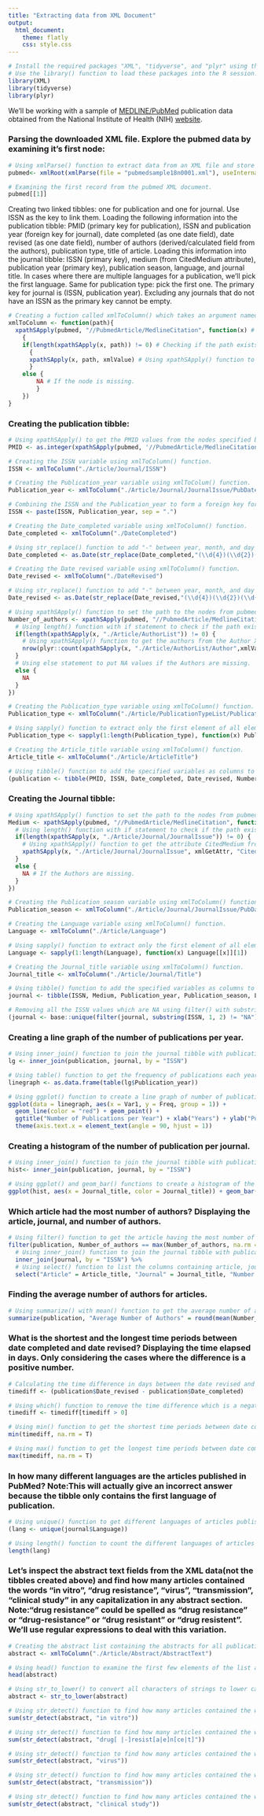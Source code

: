 ```yaml
---
title: "Extracting data from XML Document"
output:
  html_document:
    theme: flatly
    css: style.css
---
```


```r
# Install the required packages "XML", "tidyverse", and "plyr" using the install.packages() function.
# Use the library() function to load these packages into the R session.
library(XML)
library(tidyverse)
library(plyr)
```

We'll be working with a sample of <a href="ftp://ftp.ncbi.nlm.nih.gov/pubmed/baseline-2018-sample/" target="_blank">MEDLINE/PubMed</a> publication data obtained from the National Institute of Health (NIH) <a href="https://www.nlm.nih.gov/databases/download/pubmed_medline.html" target="_blank">website</a>.

### Parsing the downloaded XML file. Explore the pubmed data by examining it's first node:
```r
# Using xmlParse() function to extract data from an XML file and store it as an XML document named pubmed in R. Setting the root node for pubmed using xmlRoot() function.
pubmed<- xmlRoot(xmlParse(file = "pubmedsample18n0001.xml"), useInternalNodes = TRUE) 

# Examining the first record from the pubmed XML document.
pubmed[[1]]
```

Creating two linked tibbles: one for publication and one for journal. Use ISSN as the key to link them. Loading the following information into the publication tibble: PMID (primary key for publication), ISSN and publication year (foreign key for journal), date completed (as one date field), date revised (as one date field), number of authors (derived/calculated field from the authors), publication type, title of article. Loading this information into the journal tibble: ISSN (primary key), medium (from CitedMedium attribute), publication year (primary key), publication season, language, and journal title. In cases where there are multiple languages for a publication, we'll pick the first language. Same for publication type: pick the first one. The primary key for journal is (ISSN, publication year). Excluding any journals that do not have an ISSN as the primary key cannot be empty.

```r
# Creating a fuction called xmlToColumn() which takes an argument named path containing the path of node in XML document. This function will be used to extract the data from the pubmed XML document into columns for creating tibbles.
xmlToColumn <- function(path){
  xpathSApply(pubmed, "//PubmedArticle/MedlineCitation", function(x) # Using xpathSApply() function to set the path to the nodes from pubmed XML document.
    {
    if(length(xpathSApply(x, path)) != 0) # Checking if the path exists.
      {
      xpathSApply(x, path, xmlValue) # Using xpathSApply() function to get the value from the XML node specified by the path.
      } 
    else {
        NA # If the node is missing.
        }
    })
}
```


### Creating the publication tibble:
```r
# Using xpathSApply() to get the PMID values from the nodes specified by the given path. Converting the PMID values to integer using as.integer() function.
PMID <- as.integer(xpathSApply(pubmed, '//PubmedArticle/MedlineCitation/PMID', xmlValue, simplify = TRUE))

# Creating the ISSN variable using xmlToColumn() function.
ISSN <- xmlToColumn("./Article/Journal/ISSN")

# Creating the Publication_year variable using xmlToColum() function.
Publication_year <- xmlToColumn("./Article/Journal/JournalIssue/PubDate/Year")

# Combining the ISSN and the Publication_year to form a foreign key for publication tibble and a primary key for journal tibble using paste() function.
ISSN <- paste(ISSN, Publication_year, sep = ".") 

# Creating the Date_completed variable using xmlToColumn() function. 
Date_completed <- xmlToColumn("./DateCompleted")

# Using str_replace() function to add "-" between year, month, and day of DateComplete values. Using as.Date() function to convert the resulting vector into type date and storing the result back in DateComplete.
Date_completed <- as.Date(str_replace(Date_completed,"(\\d{4})(\\d{2})(\\d{2})$","\\1-\\2-\\3"))

# Creating the Date_revised variable using xmlToColumn() function.
Date_revised <- xmlToColumn("./DateRevised")

# Using str_replace() function to add "-" between year, month, and day of DateRevised values. Using as.Date() function to convert the resulting vector into type date and storing the result back in DateRevised.
Date_revised <- as.Date(str_replace(Date_revised,"(\\d{4})(\\d{2})(\\d{2})$","\\1-\\2-\\3"))

# Using xpathSApply() function to set the path to the nodes from pubmed XML document to get the number of authors.
Number_of_authors <- xpathSApply(pubmed, "//PubmedArticle/MedlineCitation", function(x) {
  # Using length() function with if statement to check if the path exists for getting the authors.
  if(length(xpathSApply(x, "./Article/AuthorList")) != 0) {
    # Using xpathSApply() function to get the authors from the Author XML node specified by the path. Using the count() from plyr package and nrow() functions to count the number of authors in each node.
    nrow(plyr::count(xpathSApply(x, "./Article/AuthorList/Author",xmlValue)))
  }
  # Using else statement to put NA values if the Authors are missing.
  else {
    NA
  }
})

# Creating the Publication_type variable using xmlToColumn() function.
Publication_type <- xmlToColumn("./Article/PublicationTypeList/PublicationType")

# Using sapply() function to extract only the first element of all elements in the list Publication_type and storing it back as a vector.
Publication_type <- sapply(1:length(Publication_type), function(x) Publication_type[[x]][1])

# Creating the Article_title variable using xmlToColumn() function.
Article_title <- xmlToColumn("./Article/ArticleTitle")

# Using tibble() function to add the specified variables as columns to the publication tibble.
(publication <- tibble(PMID, ISSN, Date_completed, Date_revised, Number_of_authors, Publication_type, Article_title))
```

### Creating the Journal tibble:
```r
# Using xpathSApply() function to set the path to the nodes from pubmed XML document to get the Medium of the journals.
Medium <- xpathSApply(pubmed, "//PubmedArticle/MedlineCitation", function(x) {
  # Using length() function with if statement to check if the path exists for getting the Medium from the Journal Issue nodes.
  if(length(xpathSApply(x, "./Article/Journal/JournalIssue")) != 0) {
    # Using xpathSApply() function to get the attribute CitedMedium from the JournalIssue XML node specified by the given path.
    xpathSApply(x, "./Article/Journal/JournalIssue", xmlGetAttr, "CitedMedium")
  } 
  else {
    NA # If the Authors are missing.
  }
})

# Creating the Publication_season variable using xmlToColumn() function.
Publication_season <- xmlToColumn("./Article/Journal/JournalIssue/PubDate/Season")

# Creating the Language variable using xmlToColumn() function.
Language <- xmlToColumn("./Article/Language")

# Using sapply() function to extract only the first element of all elements in the variable Language and storing it back as a vector.
Language <- sapply(1:length(Language), function(x) Language[[x]][1])

# Creating the Journal_title variable using xmlToColumn() function.
Journal_title <- xmlToColumn("./Article/Journal/Title")

# Using tibble() function to add the specified variables as columns to the journal tibble.  
journal <- tibble(ISSN, Medium, Publication_year, Publication_season, Language, Journal_title)

# Removing all the ISSN values which are NA using filter() with substring() function and eliminating the duplicate rows from the journal tibble using the unique() function.
(journal <- base::unique(filter(journal, substring(ISSN, 1, 2) != "NA")))
```


### Creating a line graph of the number of publications per year.
```r
# Using inner_join() function to join the journal tibble with publication tibble by ISSN variable and associate publication years with their respective Publications.
lg <- inner_join(publication, journal, by = "ISSN") 

# Using table() function to get the frequency of publications each year. Converting the table to data frame named linegraph using as.data.frame() function.
linegraph <- as.data.frame(table(lg$Publication_year))

# Using ggplot() function to create a line graph of number of publications per year for the linegraph data frame.
ggplot(data = linegraph, aes(x = Var1, y = Freq, group = 1)) +
  geom_line(color = "red") + geom_point() + 
  ggtitle("Number of Publications per Year") + xlab("Years") + ylab("Publications") + 
  theme(axis.text.x = element_text(angle = 90, hjust = 1))
```


### Creating a histogram of the number of publication per journal.
```r
# Using inner_join() function to join the journal tibble with publication tibble by ISSN variable and associate publications with their respective journal titles.  
hist<- inner_join(publication, journal, by = "ISSN") 

# Using ggplot() and geom_bar() functions to create a histogram of the number of publication per journal.
ggplot(hist, aes(x = Journal_title, color = Journal_title)) + geom_bar() + ggtitle("Number of Publications per Journal") +  xlab("Journals")  + ylab("Publications") + theme(axis.text.x = element_blank(), axis.ticks.x = element_blank(), legend.position = "none")
```


### Which article had the most number of authors? Displaying the article, journal, and number of authors.
```r
# Using filter() function to get the article having the most number of authors.
filter(publication, Number_of_authors == max(Number_of_authors, na.rm = T)) %>%
  # Using inner_join() function to join the journal tibble with publication tibble by ISSN variable and associate article titles with their respective journal titles.
  inner_join(journal, by = "ISSN") %>%
  # Using select() function to list the columns containing article, journal, and number of authors.
  select("Article" = Article_title, "Journal" = Journal_title, "Number of Authors" = Number_of_authors)
```


### Finding the average number of authors for articles.
```r
# Using summarize() with mean() function to get the average number of authors for articles. Using round() function to display a single number.
summarize(publication, "Average Number of Authors" = round(mean(Number_of_authors, na.rm = T), digits = 0))
```


### What is the shortest and the longest time periods between date completed and date revised? Displaying the time elapsed in days. Only considering the cases where the difference is a positive number.
```r
# Calculating the time difference in days between the date revised and date completed.
timediff <- (publication$Date_revised - publication$Date_completed)

# Using which() function to remove the time difference which is a negative number. 
timediff <- timediff[timediff > 0]

# Using min() function to get the shortest time periods between date completed and date revised. 
min(timediff, na.rm = T)
```

```r
# Using max() function to get the longest time periods between date completed and date revised.
max(timediff, na.rm = T)
```


### In how many different languages are the articles published in PubMed? Note:This will actually give an incorrect answer because the tibble only contains the first language of publication.
```r
# Using unique() function to get different languages of articles published in PubMed.
(lang <- unique(journal$Language))

# Using length() function to count the different languages of articles published in PubMed.
length(lang)
```


### Let's inspect the abstract text fields from the XML data(not the tibbles created above) and find how many articles contained the words "in vitro", "drug resistance", "virus", "transmission", "clinical study" in any capitalization in any abstract section. Note:"drug resistance" could be spelled as "drug resistance" or "drug-resistance" or "drug resistant" or "drug resistent". We'll use regular expressions to deal with this variation.
```r
# Creating the abstract list containing the abstracts for all publications using the xmlToColumn() function. 
abstract <- xmlToColumn("./Article/Abstract/AbstractText")

# Using head() function to examine the first few elements of the list abstract.
head(abstract)
```

```r
# Using str_to_lower() to convert all characters of strings to lower case. 
abstract <- str_to_lower(abstract)

# Using str_detect() function to find how many articles contained the word "in vitro".
sum(str_detect(abstract, "in vitro"))
```

```r
# Using str_detect() function to find how many articles contained the words "drug resistance" or "drug-resistance" or "drug resistant" or "drug resistent".
sum(str_detect(abstract, "drug[ |-]resist[a|e]n[ce|t]"))
```

```r
# Using str_detect() function to find how many articles contained the word "virus".
sum(str_detect(abstract, "virus"))
```

```r
# Using str_detect() function to find how many articles contained the word "transmission".
sum(str_detect(abstract, "transmission"))
```

```r
# Using str_detect() function to find how many articles contained the word "clinical study".
sum(str_detect(abstract, "clinical study"))
```
